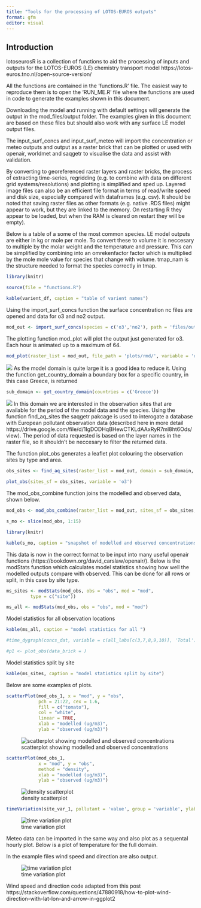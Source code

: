 ```yaml
---
title: "Tools for the processing of LOTOS-EUROS outputs"
format: gfm
editor: visual
---
```


## Introduction

lotoseurosR is a collection of functions to aid the processing of inputs and outputs for the LOTOS-EUROS (LE) chemistry transport model https://lotos-euros.tno.nl/open-source-version/

All the functions are contained in the 'functions.R' file. The easiest way to reproduce them is to open the 'RUN_ME.R' file where the functions are used in code to generate the examples shown in this document.

Downloading the model and running with default settings will generate the output in the mod_files/output folder. The examples given in this document are based on these files but should also work with any surface LE model output files.

The input_surf_concs and input_surf_meteo will import the concentration or meteo outputs and output as a raster brick that can be plotted or used with openair, worldmet and saqgetr to visualise the data and assist with validation.

By converting to georeferenced raster layers and raster bricks, the process of extracting time-series, regridding (e.g. to combine with data on different grid systems/resolutions) and plotting is simplified and sped up. Layered image files can also be an efficient file format in terms of read/write speed and disk size, especially compared with dataframes (e.g. csv). It should be noted that saving raster files as other formats (e.g. native .RDS files) might appear to work, but they are linked to the memory. On restarting R they appear to be loaded, but when the RAM is cleared on restart they will be empty).

Below is a table of a some of the most common species. LE model outputs are either in kg or mole per mole. To convert these to volume it is neccesary to multiple by the molar weight and the temperature and pressure. This can be simplified by combining into an omrekenfactor factor which is multiplied by the mole mole value for species that change with volume. tmap_nam is the structure needed to format the species correctly in tmap.

```r

library(knitr)

source(file = "functions.R")

kable(varient_df, caption = "table of varient names")

```

Using the import_surf_concs function the surface concentration nc files are opened and data for o3 and no2 output.

```r

mod_out <- import_surf_concs(species = c('o3','no2'), path = 'files/output', output_units = 'volume')


```

The plotting function mod_plot will plot the output just generated for o3. Each hour is animated up to a maximum of 64. 

```r

mod_plot(raster_list = mod_out, file_path = 'plots/rmd/', variable = 'o3')

```

![](plots/rmd/o3_2012-07-01_00_2012-07-15_23.gif)
As the model domain is quite large it is a good idea to reduce it. Using the function get_country_domain a boundary box for a specific country, in this case Greece, is returned

```r

sub_domain <- get_country_domain(countries = c('Greece'))

```

![](plots/rmd/tm1.png)
In this domain we are interested in the observation sites that are available for the period of the model data and the species. Using the function find_aq_sites the saqgetr pakcage is used to interogate a database with European pollutant observation data (described here in more detail https://drive.google.com/file/d/1IgDODHqBHewCTKLdAAxRyR7ml8ht6Ods/view). The period of data requested is based on the layer names in the raster file, so it shouldn't be neccesary to filter the returned data. 

The function plot_obs generates a leaflet plot colouring the observation sites by type and area.

```r

obs_sites <- find_aq_sites(raster_list = mod_out, domain = sub_domain, type_def = c('background'), area_def = c('urban', 'rural', 'suburban'), species = c('o3'))

plot_obs(sites_sf = obs_sites, variable = 'o3')

```

The mod_obs_combine function joins the modelled and observed data, shown below.

```r

mod_obs <- mod_obs_combine(raster_list = mod_out, sites_sf = obs_sites, species = 'o3')

s_mo <- slice(mod_obs, 1:15)

```

```r

library(knitr)

kable(s_mo, caption = "snapshot of modelled and observed concentrations")

```

This data is now in the correct format to be input into many useful openair functions (https://bookdown.org/david_carslaw/openair/). Below is the modStats function which calculates model statistics showing how well the modelled outputs compare with observed. This can be done for all rows or split, in this case by site type.

```r

ms_sites <- modStats(mod_obs, obs = "obs", mod = "mod",
         type = c("site"))

ms_all <- modStats(mod_obs, obs = "obs", mod = "mod")

```

Model statistics for all observation locations

```r

kable(ms_all, caption = "model statistics for all ")

#time_dygraph(concs_dat, variable = c(all_labs[c(3,7,8,9,10)], 'Total'), ylab = spec_df$dg_nam[1])

#p1 <- plot_obs(data_brick = )

```

Model statistics split by site

```r

kable(ms_sites, caption = "model statistics split by site")


```

Below are some examples of plots.

```r

scatterPlot(mod_obs_1, x = "mod", y = "obs", 
            pch = 21:22, cex = 1.6, 
            fill = c("tomato"), 
            col = "white", 
            linear = TRUE, 
            xlab = "modelled (ug/m3)", 
            ylab = "observed (ug/m3)")

```

![scatterplot showing modelled and observed concentrations](plots/rmd/sp1.png)
```r

scatterPlot(mod_obs_1,
            x = "mod", y = "obs",
            method = "density",
            xlab = "modelled (ug/m3)", 
            ylab = "observed (ug/m3)")

```

![density scatterplot](plots/rmd/sp2.png)
```r

timeVariation(site_var_1, pollutant = 'value', group = 'variable', ylab = 'o3 (ug/m3)')


```

![time variation plot](plots/rmd/tv.png)

<!-- If desired all species can be output from the model and plot using the CorPlot. The species available in the default model are: 'o3','no2', 'no', 'hno3', 'nh3', 'so2', 'co', 'n2o5', 'form', 'iso', 'pan', 'no3a_f', 'no3a_c', 'so4a_f', 'so4a_c', 'nh4a_f', 'ppm_f', 'ppm_c', 'ec_f', 'ec_c', 'pom_f', 'pom_c', 'na_ff', 'na_f', 'na_c', 'na_cc', 'na_ccc', 'dust_ff', 'dust_f', 'dust_c', 'dust_cc', 'dust_ccc', 'tpm25', 'tpm10', 'tnmvoc', 'tdust', 'tss' Also for the same location. -->

Meteo data can be imported in the same way and also plot as a sequental hourly plot. Below is a plot of temperature for the full domain.

In the example files wind speed and direction are also output.

![time variation plot](plots/rmd/ws_wd_plot.gif)

Wind speed and direction code adapted from this post https://stackoverflow.com/questions/47880918/how-to-plot-wind-direction-with-lat-lon-and-arrow-in-ggplot2